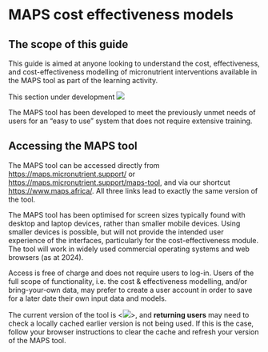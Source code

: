 # MAPS cost effectiveness models

## The scope of this guide

This guide is aimed at anyone looking to understand the cost, effectiveness, and cost-effectiveness modelling of micronutrient interventions available in the MAPS tool as part of the learning activity.

This section under development ![](images/WiP_purplespanner.svg)

The MAPS tool has been developed to meet the previously unmet needs of users for an “easy to use” system that does not require extensive training.

## Accessing the MAPS tool

The MAPS tool can be accessed directly from <https://maps.micronutrient.support/> or <https://maps.micronutrient.support/maps-tool>, and via our shortcut <https://www.maps.africa/>. All three links lead to exactly the same version of the tool.

The MAPS tool has been optimised for screen sizes typically found with desktop and laptop devices, rather than smaller mobile devices. Using smaller devices is possible, but will not provide the intended user experience of the interfaces, particularly for the cost-effectiveness module. The tool will work in widely used commercial operating systems and web browsers (as at 2024).

Access is free of charge and does not require users to log-in. Users of the full scope of functionality, i.e. the cost & effectiveness modelling, and/or bring-your-own data, may prefer to create a user account in order to save for a later date their own input data and models.

The current version of the tool is \<![](images/WiP_purplespanner.svg)\>, and **returning users** may need to check a locally cached earlier version is not being used. If this is the case, follow your browser instructions to clear the cache and refresh your version of the MAPS tool.
